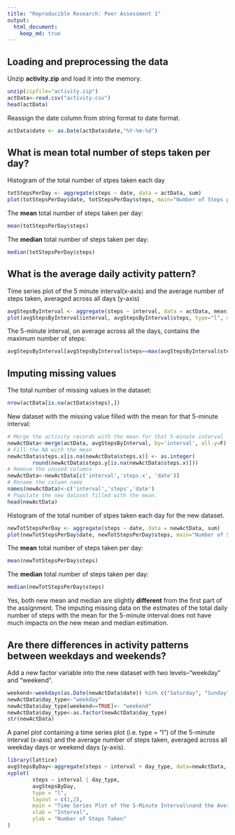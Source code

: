 ```yaml
---
title: "Reproducible Research: Peer Assessment 1"
output: 
  html_document:
    keep_md: true
---
```



## Loading and preprocessing the data
Unzip **activity.zip** and load it into the memory.
```r
unzip(zipfile="activity.zip")
actData<-read.csv("activity.csv")
head(actData)
```
Reassign the date column from string format to date format.
```r
actData$date <- as.Date(actData$date,"%Y-%m-%d")
```
## What is mean total number of steps taken per day?
Histogram of the total number of stpes taken each day
```r
totStepsPerDay <- aggregate(steps ~ date, data = actData, sum)
plot(totStepsPerDay$date, totStepsPerDay$steps, main="Number of Steps per Day From October to November 2012", xlab="Day", ylab="Number of Steps", type="h", lwd=4, col="green")
```

The **mean** total number of steps taken per day:
```r
mean(totStepsPerDay$steps)
```
The **median** total number of steps taken per day:
```r
median(totStepsPerDay$steps)
```

## What is the average daily activity pattern?
Time series plot of the 5 minute interval(x-axis) and the average number of steps taken, averaged across all days (y-axis)
```r
avgStepsByInterval <- aggregate(steps ~ interval, data = actData, mean)
plot(avgStepsByInterval$interval, avgStepsByInterval$steps, type="l", main = "Time Series Plot", xlab="5 minute Interval", ylab="Average number of steps")
```

The 5-minute interval, on average across all the days, contains the maximum number of steps:
```r
avgStepsByInterval[avgStepsByInterval$steps==max(avgStepsByInterval$steps),]
```

## Imputing missing values
The total number of missing values in the dataset:
```r
nrow(actData[is.na(actData$steps),])
```
New dataset with the missing value filled with the mean for that 5-minute interval:
```r
# Merge the activity records with the mean for that 5-minute interval 
newActData<-merge(actData, avgStepsByInterval, by='interval', all.y=F)
# Fill the NA with the mean
newActData$steps.x[is.na(newActData$steps.x)] <- as.integer(
        round(newActData$steps.y[is.na(newActData$steps.x)]))
# Remove the unused columns
newActData<-newActData[c('interval','steps.x', 'date')]
# Rename the column name
names(newActData)<-c('interval','steps','date')
# Populate the new dataset filled with the mean.
head(newActData)
```

Histogram of the total number of stpes taken each day for the new dataset.
```r
newTotStepsPerDay <- aggregate(steps ~ date, data = newActData, sum)
plot(newTotStepsPerDay$date, newTotStepsPerDay$steps, main="Number of Steps per Day From October to November 2012\n After Missing Values were Imputed", xlab="Day", ylab="Number of Steps", type="h", lwd=4, col="green")
```

The **mean** total number of steps taken per day:
```r
mean(newTotStepsPerDay$steps)
```
The **median** total number of steps taken per day:
```r
median(newTotStepsPerDay$steps)
```

Yes, both new mean and median are slightly **different** from the first part of the assignment.
The imputing missing data on the estmates of the total daily number of steps with the mean for the 5-minute interval does not have much impacts on the new mean and median estimation.

## Are there differences in activity patterns between weekdays and weekends?
Add a new factor variable into the new dataset with two levels--"weekday" and "weekend".
```r
weekend<-weekdays(as.Date(newActData$date)) %in% c("Saturday", "Sunday")
newActData$day_type<-"weekday"
newActData$day_type[weekend==TRUE]<- "weekend"
newActData$day_type<-as.factor(newActData$day_type)
str(newActData)
```


A panel plot containing a time series plot (i.e. type = "l") of the 5-minute interval (x-axis) and the average number of steps taken, averaged across all weekday days or weekend days (y-axis). 

```r
library(lattice)
avgStepsByDay<-aggregate(steps ~ interval + day_type, data=newActData, mean)
xyplot(
        steps ~ interval | day_type,
        avgStepsByDay,
        type = "l",
        layout = c(1,2),
        main = "Time Series Plot of the 5-Minute Interval\nand the Average Number of Steps Taken,\nAveraged Across All Weekday Days or Weekend Days",
        xlab = "Interval",
        ylab = "Number of Steps Taken"
)

```    
